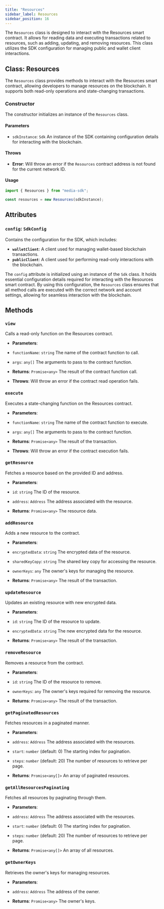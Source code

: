 ```yaml
---
title: "Resources"
sidebar_label: Resources
sidebar_position: 16
---
```


The `Resources` class is designed to interact with the Resources smart contract. It allows for reading data and executing transactions related to resources, such as adding, updating, and removing resources. This class utilizes the SDK configuration for managing public and wallet client interactions.

## Class: Resources

The `Resources` class provides methods to interact with the Resources smart contract, allowing developers to manage resources on the blockchain. It supports both read-only operations and state-changing transactions.

### Constructor

The constructor initializes an instance of the `Resources` class.

#### Parameters

- `sdkInstance`: `Sdk`
An instance of the SDK containing configuration details for interacting with the blockchain.

#### Throws

- **Error**: Will throw an error if the `Resources` contract address is not found for the current network ID.

#### Usage

```javascript
import { Resources } from "media-sdk";

const resources = new Resources(sdkInstance);
```

## Attributes

### `config`: `SdkConfig`

Contains the configuration for the SDK, which includes:

- **`walletClient`**: A client used for managing wallet-based blockchain transactions.
- **`publicClient`**: A client used for performing read-only interactions with the blockchain.

The `config` attribute is initialized using an instance of the `Sdk` class. It holds essential configuration details required for interacting with the Resources smart contract. By using this configuration, the `Resources` class ensures that all method calls are executed with the correct network and account settings, allowing for seamless interaction with the blockchain.

## Methods

### `view`

Calls a read-only function on the Resources contract.

- **Parameters**:
- `functionName`: `string`
The name of the contract function to call.
- `args`: `any[]`
The arguments to pass to the contract function.

- **Returns**: `Promise<any>`
The result of the contract function call.

- **Throws**:
Will throw an error if the contract read operation fails.

### `execute`

Executes a state-changing function on the Resources contract.

- **Parameters**:
- `functionName`: `string`
The name of the contract function to execute.
- `args`: `any[]`
The arguments to pass to the contract function.

- **Returns**: `Promise<any>`
The result of the transaction.

- **Throws**:
Will throw an error if the contract execution fails.

### `getResource`

Fetches a resource based on the provided ID and address.

- **Parameters**:
- `id`: `string`
The ID of the resource.
- `address`: `Address`
The address associated with the resource.

- **Returns**: `Promise<any>`
The resource data.

### `addResource`

Adds a new resource to the contract.

- **Parameters**:
- `encryptedData`: `string`
The encrypted data of the resource.
- `sharedKeyCopy`: `string`
The shared key copy for accessing the resource.
- `ownerKeys`: `any`
The owner's keys for managing the resource.

- **Returns**: `Promise<any>`
The result of the transaction.

### `updateResource`

Updates an existing resource with new encrypted data.

- **Parameters**:
- `id`: `string`
The ID of the resource to update.
- `encryptedData`: `string`
The new encrypted data for the resource.

- **Returns**: `Promise<any>`
The result of the transaction.

### `removeResource`

Removes a resource from the contract.

- **Parameters**:
- `id`: `string`
The ID of the resource to remove.
- `ownerKeys`: `any`
The owner's keys required for removing the resource.

- **Returns**: `Promise<any>`
The result of the transaction.

### `getPaginatedResources`

Fetches resources in a paginated manner.

- **Parameters**:
- `address`: `Address`
The address associated with the resources.
- `start`: `number` (default: 0)
The starting index for pagination.
- `steps`: `number` (default: 20)
The number of resources to retrieve per page.

- **Returns**: `Promise<any[]>`
An array of paginated resources.

### `getAllResourcesPaginating`

Fetches all resources by paginating through them.

- **Parameters**:
- `address`: `Address`
The address associated with the resources.
- `start`: `number` (default: 0)
The starting index for pagination.
- `steps`: `number` (default: 20)
The number of resources to retrieve per page.

- **Returns**: `Promise<any[]>`
An array of all resources.

### `getOwnerKeys`

Retrieves the owner's keys for managing resources.

- **Parameters**:
- `address`: `Address`
The address of the owner.

- **Returns**: `Promise<any>`
The owner's keys.